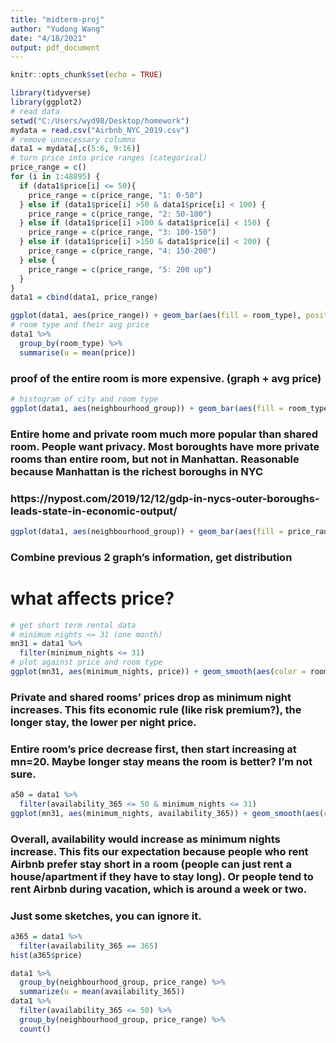 ---
title: "midterm-proj"
author: "Yudong Wang"
date: "4/18/2021"
output: pdf_document
---

```{r setup, include=FALSE}
knitr::opts_chunk$set(echo = TRUE)
```

```{r}
library(tidyverse)
library(ggplot2)
# read data
setwd("C:/Users/wyd98/Desktop/homework")
mydata = read.csv("Airbnb_NYC_2019.csv")
# remove unnecessary columns
data1 = mydata[,c(5:6, 9:16)]
# turn price into price ranges (categorical)
price_range = c()
for (i in 1:48895) {
  if (data1$price[i] <= 50){
    price_range = c(price_range, "1: 0-50")
  } else if (data1$price[i] >50 & data1$price[i] < 100) {
    price_range = c(price_range, "2: 50-100")
  } else if (data1$price[i] >100 & data1$price[i] < 150) {
    price_range = c(price_range, "3: 100-150")
  } else if (data1$price[i] >150 & data1$price[i] < 200) {
    price_range = c(price_range, "4: 150-200")
  } else {
    price_range = c(price_range, "5: 200 up")
  }
}
data1 = cbind(data1, price_range)

```



```{r}
ggplot(data1, aes(price_range)) + geom_bar(aes(fill = room_type), position = "dodge")
# room type and their avg price
data1 %>% 
  group_by(room_type) %>% 
  summarise(u = mean(price))
```
### proof of the entire room is more expensive. (graph + avg price)


```{r}
# histogram of city and room type
ggplot(data1, aes(neighbourhood_group)) + geom_bar(aes(fill = room_type), position = "dodge")

```
### Entire home and private room much more popular than shared room. People want privacy. Most boroughts have more private rooms than entire room, but not in Manhattan. Reasonable because Manhattan is the richest boroughs in NYC
### https://nypost.com/2019/12/12/gdp-in-nycs-outer-boroughs-leads-state-in-economic-output/


```{r}
ggplot(data1, aes(neighbourhood_group)) + geom_bar(aes(fill = price_range), position = "fill")
```
### Combine previous 2 graph's information, get distribution


# what affects price?
```{r}
# get short term rental data
# minimum nights <= 31 (one month)
mn31 = data1 %>% 
  filter(minimum_nights <= 31)
# plot against price and room type
ggplot(mn31, aes(minimum_nights, price)) + geom_smooth(aes(color = room_type))

```
### Private and shared rooms' prices drop as minimum night increases. This fits economic rule (like risk premium?), the longer stay, the lower per night price.
### Entire room's price decrease first, then start increasing at mn=20. Maybe longer stay means the room is better? I'm not sure.

```{r}
a50 = data1 %>% 
  filter(availability_365 <= 50 & minimum_nights <= 31)
ggplot(mn31, aes(minimum_nights, availability_365)) + geom_smooth(aes(col = price_range))
```
### Overall, availability would increase as minimum nights increase. This fits our expectation because people who rent Airbnb prefer stay short in a room (people can just rent a house/apartment if they have to stay long). Or people tend to rent Airbnb during vacation, which is around a week or two.




### Just some sketches, you can ignore it.
```{r}
a365 = data1 %>% 
  filter(availability_365 == 365)
hist(a365$price)
```



```{r}
data1 %>% 
  group_by(neighbourhood_group, price_range) %>% 
  summarize(u = mean(availability_365))
data1 %>% 
  filter(availability_365 <= 50) %>% 
  group_by(neighbourhood_group, price_range) %>% 
  count()


```

